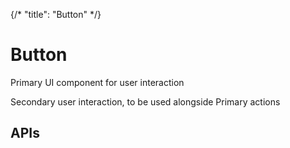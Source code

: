 {/*
"title": "Button"
*/}


<Meta of={ButtonStories} />

# Button

Primary UI component for user interaction

<Canvas of={ButtonStories.Primary} />



Secondary user interaction, to be used alongside Primary actions

<Canvas of={ButtonStories.Secondary} />

## APIs

<Controls />